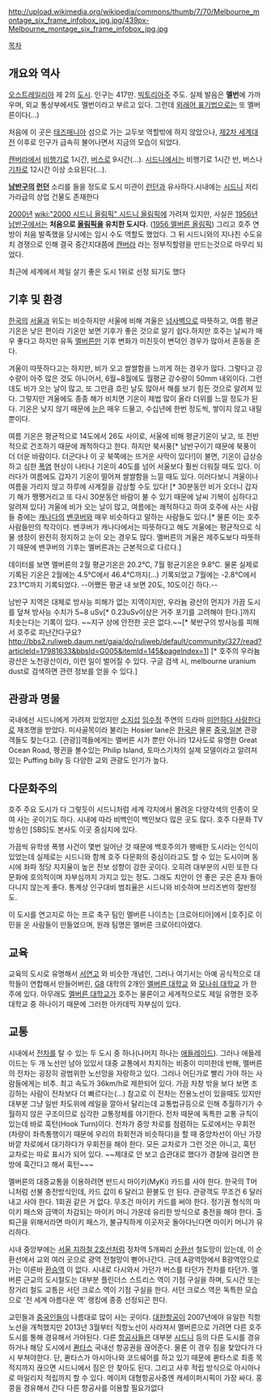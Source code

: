 http://upload.wikimedia.org/wikipedia/commons/thumb/7/70/Melbourne_montage_six_frame_infobox_jpg.jpg/439px-Melbourne_montage_six_frame_infobox_jpg.jpg

[[목차]]
== 개요와 역사 ==
[[오스트레일리아]] 제 2의 [[도시]]. 인구는 417만. [[빅토리아]]주 주도. 실제 발음은 '''멜번'''에 가까우며, 외교 통상부에서도 멜번이라고 부르고 있다. 그런데 [[외래어 표기법]]으로는 또 멜버른이다(...)

처음에 이 곳은 [[태즈매니아]] 섬으로 가는 교두보 역할밖에 하지 않았으나, [[제2차 세계대전]] 이후로 인구가 급속히 불어나면서 지금의 모습이 되었다.

[[캔버라]]에서 [[비행기]]로 1시간, [[버스]]로 9시간(...). [[시드니]]에서는 비행기로 1시간 반, 버스나 [[기차]]로 12시간 이상 소요된다(...).

'''[[남반구]]의 [[런던]]''' 소리를 들을 정도로 도시 미관이 [[런던]]과 유사하다.시내에는 [[시드니]] 저리가라급의 상업 건물도 존재한다

[[2000년]] [[wiki:"2000 시드니 올림픽" 시드니 올림픽]]에 가려져 있지만, 사실은 [[1956년]] [[남반구]]에서는 '''처음으로 [[올림픽]]을 유치한 도시다.''' ([[1956 멜버른 올림픽]]) 그리고 호주 연방이 처음 발족했을 당시에는 임시 수도 역할도 했었다. 그 뒤 시드니와의 지나친 수도유치 경쟁으로 인해 결국 중간지대쯤에 [[캔버라]] 라는 정부직할령을 만드는것으로 마무리 되었다.

최근에 세계에서 제일 살기 좋은 도시 1위로 선정 되기도 했다
== 기후 및 환경 ==
[[한국]]의 [[서울]]과 위도는 비슷하지만 서울에 비해 겨울은 [[넘사벽]]으로 따뜻하고, 여름 평균기온은 낮은 편이라 기온만 보면 기후가 좋은 것으로 알기 쉽다.하지만 호주는 날씨가 매우 좋다고 하지만 유독 [[멜버른]]만 기후 변화가 미친듯이 변덕인 경우가 많아서 혼동을 준다. 

겨울이 따뜻하다고는 하지만, 비가 오고 쌀쌀함을 느끼게 하는 경우가 많다. 그렇다고 강수량이 아주 많은 것도 아니어서, 6월~8월에도 월평균 강수량이 50mm 내외이다. 그런데도 비가 오는 날이 많고, 또 그만큼 흐린 날도 많아서 해를 보기 힘든 것으로 알려져 있다. 그렇지만 겨울에도 종종 해가 비치면 기온이 제법 많이 올라 더위를 느낄 정도가 된다. 기온은 낮지 않기 때문에 [[눈]]은 매우 드물고, 수십년에 한번 정도씩, 쌓이지 않고 내릴 뿐이다. 

여름 기온은 평균적으로 14도에서 26도 사이로, 서울에 비해 평균기온이 낮고, 또 전반적으로 건조하기 때문에 쾌적하다고 한다. 하지만 북서풍[* 남반구이기 때문에 북풍이 더 더운 바람이다. 더군다나 이 곳 북쪽에는 뜨거운 사막이 있다!]이 불면, 기온이 급상승하고 심한 [[폭염]] 현상이 나타나 기온이 40도를 넘어 서울보다 훨씬 더워질 때도 있다. 이러다가 여름에도 갑자기 기온이 떨어져 쌀쌀함을 느낄 때도 있다. 이러다보니 겨울이나 여름을 가리지 않고 하루에 사계절을 감상할 수도 있다! [* 30분동안 비가 오더니 갑자기 해가 쨍쨍거리고 또 다시 30분동안 바람이 불 수 있기 때문에 날씨 기복이 심하다고 알려져 있다] 겨울에 비가 오는 날이 많고, 여름에는 쾌적하다고 하여 호주에 사는 사람들 중에는 [[캐나다]]의 [[밴쿠버]]와 매우 비슷하다고 말하는 사람들도 있다.[* 물론 이는 호주 사람들만의 착각이다. 밴쿠버가 캐나다에서는 따뜻하다고 해도 겨울에는 평균적으로 식물 생장이 완전히 정지하고 눈이 오는 경우도 많다. 멜버른의 겨울은 제주도보다 따뜻하기 때문에 밴쿠버의 기후는 멜버른과는 근본적으로 다르다.]

데이터를 보면 멜버른의 2월 평균기온은 20.2℃, 7월 펑균기온은 9.8℃. 물론 실제로 기록된 기온은 2월에는 4.5℃에서 46.4℃까지(...) 기록되었고 7월에는 -2.8℃에서 23.1℃까지 기록되었다. --어쨌든 평균 내 보면 20도, 10도이긴 하다.--

남반구 지역은 대체로 방사능 피해가 없는 지역이지만, 우라늄 광산의 먼지가 가끔 도시를 덮쳐 방사능 수치가 5~8 uSv[* 0.23uSv이상은 거주 포기를 고려해야 한다.]까지 치솟는다는 기록이 있다. ~~지구 상에 안전한 곳은 없다.~~[* 북반구의 방사능를 피해서 호주로 피난간다구요? http://bbs2.ruliweb.daum.net/gaia/do/ruliweb/default/community/327/read?articleId=17981633&bbsId=G005&itemId=145&pageIndex=1] [* 호주의 우라늄 광산은 노천광산이라, 이런 일이 벌어질 수 있다. 구글 검색 시, melbourne uranium dust로 검색하면 관련 정보를 얻을 수 있다.]
== 관광과 명물 ==
국내에선 시드니에게 가려져 있었지만 [[소지섭]] [[임수정]] 주연의 드라마 [[미안하다 사랑한다]]로 재조명을 받았다. 미사골목이라 불리는 Hosier lane은 [[한국]]은 물론 [[중국]],[[일본]] 관광객들도 찾는다고. [관광]]객들에게는 멜버른 시가 뿐만 아니라 12사도로 유명한 Great Ocean Road, 펭귄을 볼수있는 Philip Island, 토마스기차의 실제 모델이라고 알려져있는 Puffing billy 등 다양한 교외 관광도 인기가 높다.

== 다문화주의 ==
호주 주요 도시가 다 그렇듯이 시드니처럼 세계 각지에서 몰려온 다양각색의 인종이 모여 사는 곳이기도 하다. 시내에 따라 비백인이 백인보다 많은 곳도 많다. 호주 다문화 TV 방송인 [SBS]도 본사도 이곳 중심지에 있다.

가끔씩 유학생 폭행 사건이 몇번 일어난 것 때문에 백호주의가 팽배한 도시라는 인식이 있었는데 실제로는 시드니와 함께 호주 다문화의 중심이라고도 할 수 있는 도시이며 동시에 좌파 정당 지지율이 높은 진보 성향이 강한 곳이다. 오히려 대부분의 시민 또한 다문화에 호의적이며 자부심까지 가지고 있는 정도. 그래도 치안이 안 좋은 곳은 혼자 돌아다니지 않는게 좋다. 통계상 인구대비 범죄율은 시드니와 비슷하며 브리즈번의 절반정도.

이 도시를 연고지로 하는 프로 축구 팀인 멜버른 나이츠는 [크로아티아]에서 [호주]로 이민을 온 사람들이 만들었으며, 원래 팀명은 멜버른 크로아티아였다.
== 교육 ==
교육의 도시로 유명해서 [[서연고]] 와 비슷한 개념인, 그러나 여기서는 아예 공식적으로 대학들이 연합해서 만들어버린, [[G8]] 대학의 2개인 [[멜버른 대학교]] 와 [[모나쉬 대학교]] 가 한 주에 있다. 아무래도 [[멜버른 대학교]]가 호주는 물론이고 세계적으로도 제일 유명한 호주 대학교 중 하나이기 때문에 그러한 아카데믹 자부심이 있다.

== 교통 ==
시내에서 [[전차]]를 탈 수 있는 두 도시 중 하나(나머지 하나는 [[애들레이드]]). 그러나 애들레이드는 두 개 노선만 남아 있있서 대중 교통에서 차지하는 비중이 미미한데 반해, 멜버른의 전차는 굉장히 광범위한 노선망을 자랑하고 있다. 그러나 어딘가로 빨리 가야 하는 사람들에게는 비추. 최고 속도가 36km/h로 제한되어 있다. 가끔 차창 밖을 보다 보면 조깅하는 사람이 전차보다 더 빠르다는(...) 참고로 이 전차는 전용노선이 있을때도 있지만 대부분 그냥 일반 차도위에 레일을 깔아서 달리는데 교통법규등으로 인해 추월하기가 수월하지 않은 구조이므로 심각한 교통정체를 야기한다. 전차 때문에 독특한 교통 규칙이 있는데 바로 훅턴(Hook Turn)이다. 전차가 중앙 차로를 점렴하는 도로에서는 우회전(차량이 좌측통행이기 때문에 우리의 좌회전과 비슷하다)을 할 때 중앙차선이 아닌 가장 바깥 차로에서 대기하다가 우회전을 해야 한다. 모든 교차로가 그런 것은 아니고, 훅턴 교차로는 따로 표시가 되어 있다. ~~제대로 안 보고 습관대로 했다가 경찰에 걸리면 한방에 훅간다고 해서 훅턴~~~

멜버른의 대중교통을 이용하려면 반드시 마이키(MyKi) 카드를 사야 한다. 한국의 T머니처럼 선불 충전방식인데, 카드 값이 6 달러고 환불도 안 된다. 관광객도 무조건 6 달러 내고 사야 한다. 1회권 같은 거 없다. 무조건 마이키 카드를 써야 한다. 정기권 형식의 마이키 패스와 금액이 차감되는 마이키 머니 가운데 유리한 방식으로 충전을 해야 한다. 출퇴근을 위해서라면 마이키 패스가, 불규칙하게 이곳저곳 돌아다닌다면 마이키 머니가 유리하다.

시내 중앙부에는 [[서울 지하철 2호선]]처럼 정차역 5개짜리 [[순환선]] 철도망이 있는데, 이 순환선에서 교외 여러 곳으로 광역 전철망이 뻗어나간다. 근데 A광역망에서 B광역망으로 가는 이른바 [[환승역]] 이 없다. 시내로 다시와서 가던가 버스를 타던가 전차를 타던가. 멜버른 근교의 도시철도는 대부분 플린더스 스트리스 역이 기점 구실을 하며, 도시간 또는 장거리 철도 교틍은 서던 크로스 역이 기점 구실을 한다. 서던 크로스 역은 독특한 모습으로 '전 세계 아름다운 역' 랭킹에 종종 선정되곤 한다. 

교민들과 [[중국인]]들이 나름대로 많이 사는 곳이다. [[대한항공]]이 2007년에야 유일한 직항노선을 개척했지만 2013년 3월부터 직항노선이 사라져서 멜버른으로 가려면 다른 호주 도시를 통해 경유해서 가야된다. 다른 [[항공사]]들은 대부분 [[시드니]] 등의 다른 도시를 경유하거나 해당 도시에서 [[콴타스]] 국내선 항공권을 끊어준다. 물론 이 경우 짐을 찾았다가 다시 부쳐야한다. 단, 콴타스가 아시아나와 코드쉐어를 하고 있기 때문에 콴타스로 최종 목적지까지 끊으면 시드니에서 짐은 안 찾아도 된다. 그리고 사후 적립 방식으로 아시아나로 마일리지 적립까지 할 수 있다.
메이저 대형항공사중엔 캐세이퍼시픽이 가장 싸다. 홍콩을 경유해서 간다 다른 항공사를 이용할 필요가없다
